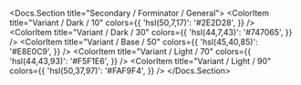 
<Docs.Section title="Secondary / Forminator / General">
	<ColorPalette>
		<ColorItem
			title="Variant / Dark / 10"
			colors={{
				'hsl(50,7,17)': '#2E2D28',
			}}
		/>
		<ColorItem
			title="Variant / Dark / 30"
			colors={{
				'hsl(44,7,43)': '#747065',
			}}
		/>
		<ColorItem
			title="Variant / Base / 50"
			colors={{
				'hsl(45,40,85)': '#E8E0C9',
			}}
		/>
		<ColorItem
			title="Variant / Light / 70"
			colors={{
				'hsl(44,43,93)': '#F5F1E6',
			}}
		/>
		<ColorItem
			title="Variant / Light / 90"
			colors={{
				'hsl(50,37,97)': '#FAF9F4',
			}}
		/>
	</ColorPalette>
</Docs.Section>
